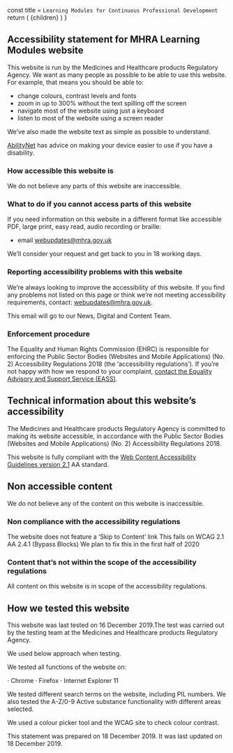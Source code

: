 
  const title = `Learning Modules for Continuous Professional Development`
  return (
    <MDXProvider components={components}>
      <Layout title={title}>
        <SEO title={title} />
        {children}
      </Layout>
    </MDXProvider>
  )
}

## Accessibility statement for MHRA Learning Modules website

This website is run by the Medicines and Healthcare products Regulatory Agency. We want as many people as possible to be able to use this website. For example, that means you should be able to:

- change colours, contrast levels and fonts
- zoom in up to 300% without the text spilling off the screen
- navigate most of the website using just a keyboard
- listen to most of the website using a screen reader 

We’ve also made the website text as simple as possible to understand.

[AbilityNet](https://mcmw.abilitynet.org.uk/) has advice on making your device easier to use if you have a disability.

### How accessible this website is

We do not believe any parts of this website are inaccessible.

### What to do if you cannot access parts of this website

If you need information on this website in a different format like accessible PDF, large print, easy read, audio recording or braille:

- email [webupdates@mhra.gov.uk][1]

We’ll consider your request and get back to you in 18 working days.

### Reporting accessibility problems with this website

We’re always looking to improve the accessibility of this website. If you find any problems not listed on this page or think we’re not meeting accessibility requirements, contact: [webupdates@mhra.gov.uk][1].

This email will go to our News, Digital and Content Team.

### Enforcement procedure

The Equality and Human Rights Commission (EHRC) is responsible for enforcing the Public Sector Bodies
(Websites and Mobile Applications) (No. 2) Accessibility Regulations 2018 (the ‘accessibility regulations’).
If you’re not happy with how we respond to your complaint, [contact the Equality Advisory and Support Service (EASS)][4].

## Technical information about this website’s accessibility

The Medicines and Healthcare products Regulatory Agency is committed to making its website accessible, in accordance with the Public Sector Bodies (Websites and Mobile Applications) (No. 2) Accessibility Regulations 2018.

This website is fully compliant with the [Web Content Accessibility Guidelines version 2.1][3] AA standard.

## Non accessible content

We do not believe any of the content on this website is inaccessible.

### Non compliance with the accessibility regulations

The website does not feature a ‘Skip to Content’ link
This fails on WCAG 2.1 AA 2.4.1 (Bypass Blocks)
We plan to fix this in the first half of 2020

### Content that’s not within the scope of the accessibility regulations

All content on this website is in scope of the accessibility regulations.

## How we tested this website

This website was last tested on 16 December 2019.The test was carried out by the testing team at the Medicines and Healthcare products Regulatory Agency.

We used below approach when testing.

We tested all functions of the website on:

· Chrome
· Firefox
· Internet Explorer 11

We tested different search terms on the website, including PIL numbers. We also tested the A-Z/0-9 Active substance functionality with different areas selected.

We used a colour picker tool and the WCAG site to check colour contrast.

This statement was prepared on 18 December 2019.  It was last updated on 18 December 2019.

[1]: mailto:webupdates@mhra.gov.uk
[2]: https://www.legislation.gov.uk/uksi/2018/952/regulation/4/made
[3]: https://www.w3.org/TR/WCAG21/
[4]: https://www.equalityadvisoryservice.com/
